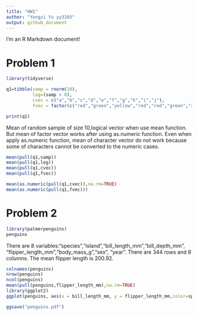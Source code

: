 ```yaml
---
title: "HW1"
author: "Yongzi Yu yy3103"
output: github_document
---
```


I'm an R Markdown document! 

# Problem 1

```r
library(tidyverse)

q1=tibble(samp = rnorm(10),
          log=(samp > 0),
          cvec = c("a","b","c","d","e","f","g","h","i","j"),
          fvec = factor(c("red","green","yellow","red","red","green","red","red","red","red")))

print(q1)
```

Mean of random sample of size 10,logical vector when use mean function. But mean of factor vector works after using as.numeric function. Even when apply as.numeric function, mean of character vector do not work because some of characters cannot be converted to the numeric cases. 
```r
mean(pull(q1,samp))
mean(pull(q1,log))
mean(pull(q1,cvec))
mean(pull(q1,fvec))

mean(as.numeric(pull(q1,cvec)),na.rm=TRUE)
mean(as.numeric(pull(q1,fvec)))
```

# Problem 2
```r
library(palmerpenguins)
penguins
```
There are 8 variables:"species","island","bill_length_mm","bill_depth_mm", "flipper_length_mm","body_mass_g","sex", "year". There are 344 rows and 8 columns. The mean flipper length is 200.92.
```r
colnames(penguins)
nrow(penguins)
ncol(penguins)
mean(pull(penguins,flipper_length_mm),na.rm=TRUE)
library(ggplot2)
ggplot(penguins, aes(x = bill_length_mm, y = flipper_length_mm,color=species)) + geom_point()

ggsave("penguins.pdf")
```